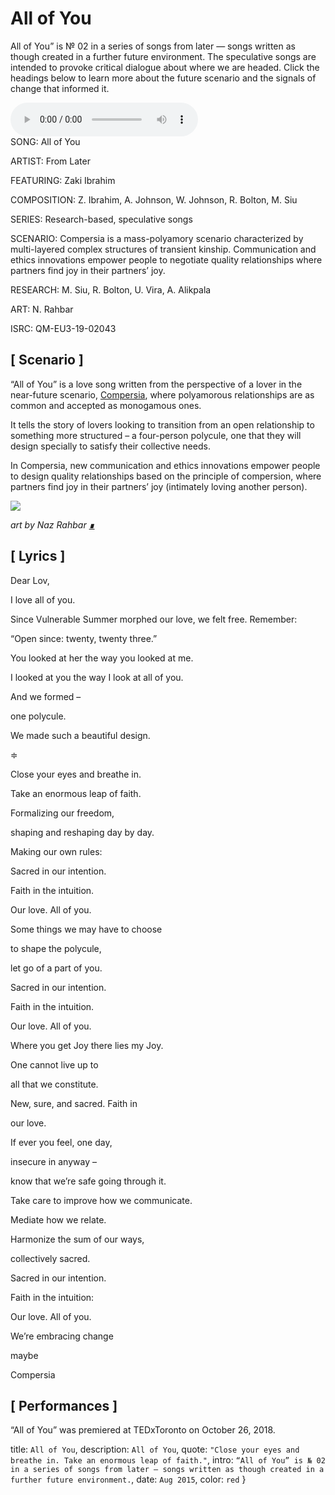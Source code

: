 
# All of You

All of You” is № 02 in a series of songs from later — songs written as though created in a further future environment. The speculative songs are intended to provoke critical dialogue about where we are headed. Click the headings below to learn more about the future scenario and the signals of change that informed it.

<div className="audio-player w-embed">
  <audio controls="" preload="auto" onPlay="ga('send', 'event', 'Audio', 'play', 'Lonely Arcade');">
    <source src="https://fromlater.com/assets/mp3/all_of_you.mp3" type="audio/mpeg" />
    Your browser does not support the audio element.
  </audio>
</div>

<SummaryBox>
SONG: All of You

ARTIST: From Later

FEATURING: Zaki Ibrahim

COMPOSITION: Z. Ibrahim, A. Johnson, W. Johnson, R. Bolton, M. Siu

SERIES: Research-based, speculative songs

SCENARIO: Compersia is a mass-polyamory scenario characterized by multi-layered complex structures of transient kinship. Communication and ethics innovations empower people to negotiate quality relationships where partners find joy in their partners’ joy.

RESEARCH: M. Siu, R. Bolton, U. Vira, A. Alikpala

ART: N. Rahbar

ISRC: QM-EU3-19-02043
</SummaryBox>

## [ Scenario ]

“All of You” is a love song written from the perspective of a lover in the near-future scenario, [Compersia]("/compersia"), where polyamorous relationships are as common and accepted as monogamous ones.

It tells the story of lovers looking to transition from an open relationship to something more structured – a four-person polycule, one that they will design specially to satisfy their collective needs.

In Compersia, new communication and ethics innovations empower people to design quality relationships based on the principle of compersion, where partners find joy in their partners’ joy (intimately loving another person).

![](/images/compersia_naz_r_large.jpeg)

*art by Naz Rahbar* [*∎*]('https://www.instagram.com/naz.rahbar/')

## [ Lyrics ]


Dear Lov,

I love all of you.

Since Vulnerable Summer morphed our love, we felt free. Remember:

“Open since: twenty, twenty three.”

You looked at her the way you looked at me.

I looked at you the way I look at all of you.

And we formed –

one polycule.

We made such a beautiful design.

≑

Close your eyes and breathe in.

Take an enormous leap of faith.
   
Formalizing our freedom,

shaping and reshaping day by day.  


Making our own rules:  


Sacred in our intention.

Faith in the intuition.

Our love. All of you.  


Some things we may have to choose

to shape the polycule,

let go of a part of you.


Sacred in our intention.

Faith in the intuition.

Our love. All of you.


Where you get Joy there lies my Joy.

One cannot live up to

all that we constitute.

New, sure, and sacred. Faith in

our love.

If ever you feel, one day,

insecure in anyway –

know that we’re safe going through it.

Take care to improve how we communicate.


Mediate how we relate.

Harmonize the sum of our ways,

collectively sacred.


Sacred in our intention.

Faith in the intuition:

Our love. All of you.


We’re embracing change

maybe

Compersia

## [ Performances ]
        
“All of You” was premiered at TEDxToronto on October 26, 2018.

  title: `All of You`,
  description: `All of You`,
  quote: `"Close your eyes and breathe in. Take an enormous leap of faith."`,
  intro: `“All of You” is № 02 in a series of songs from later — songs written as though created in a further future environment.`,
  date: `Aug 2015`,
  color: `red`
}


